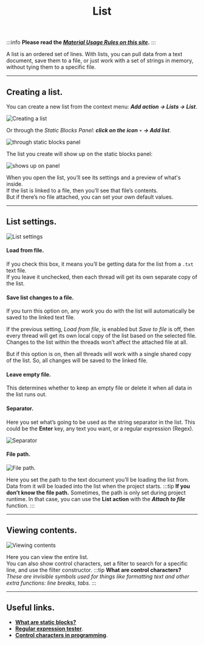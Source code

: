 ﻿---
sidebar_position: 1
title: List
description: Creating a list and its settings.
---
:::info **Please read the [*Material Usage Rules on this site*](../../Disclaimer).**
:::

A list is an ordered set of lines. With lists, you can pull data from a text document, save them to a file, or just work with a set of strings in memory, without tying them to a specific file.  
_______________________________________________
## Creating a list.  
You can create a new list from the context menu: ***Add action → Lists → List***.

![Creating a list](./assets/Lists/Lists_pic1.png)

Or through the *Static Blocks Panel*: ***click on the icon*** `+` ***→ Add list***.

![through static blocks panel](./assets/Lists/Lists_pic2.png)

The list you create will show up on the static blocks panel:

![shows up on panel](./assets/Lists/Lists_pic3.png)

When you open the list, you’ll see its settings and a preview of what's inside.  
If the list is linked to a file, then you’ll see that file’s contents.  
But if there’s no file attached, you can set your own default values.  
_______________________________________________
## List settings.
![List settings](./assets/Lists/Lists_pic4.png)

#### Load from file.  
If you check this box, it means you’ll be getting data for the list from a `.txt` text file.  
If you leave it unchecked, then each thread will get its own separate copy of the list.

#### Save list changes to a file.  
If you turn this option on, any work you do with the list will automatically be saved to the linked text file.

If the previous setting, *Load from file*, is enabled but *Save to file* is off, then every thread will get its own local copy of the list based on the selected file. Changes to the list within the threads won’t affect the attached file at all.

But if this option is on, then all threads will work with a single shared copy of the list. So, all changes will be saved to the linked file.

#### Leave empty file.  
This determines whether to keep an empty file or delete it when all data in the list runs out.

#### Separator.  
Here you set what’s going to be used as the string separator in the list. This could be the **Enter** key, any text you want, or a regular expression (Regex).

![Separator](./assets/Lists/Lists_pic5.png)

#### File path.
![File path.](./assets/Lists/Lists_pic6.png)

Here you set the path to the text document you’ll be loading the list from. Data from it will be loaded into the list when the project starts.
:::tip **If you don’t know the file path.**
Sometimes, the path is only set during project runtime. In that case, you can use the **List action** with the ***Attach to file*** function.
:::
_______________________________________________
## Viewing contents.
![Viewing contents](./assets/Lists/Lists_pic7.png)

Here you can view the entire list.  
You can also show control characters, set a filter to search for a specific line, and use the filter constructor.
:::tip **What are control characters?**
*These are invisible symbols used for things like formatting text and other extra functions: line breaks, tabs.*
:::
_______________________________________________
## Useful links.
- [**What are static blocks?**](../Static%20Block%20Panel/CommonPrinciples)
- [**Regular expression tester**](../../Tools/RegEx_Tester).
- [**Control characters in programming**](https://otus.ru/journal/simvoly-upravleniya-v-programmirovanii/).